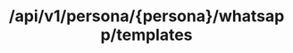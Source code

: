 ---
title: '/api/v1/persona/{persona}/whatsapp/templates'
openapi: 'PARAMETERS /api/v1/persona/{persona}/whatsapp/templates'
---